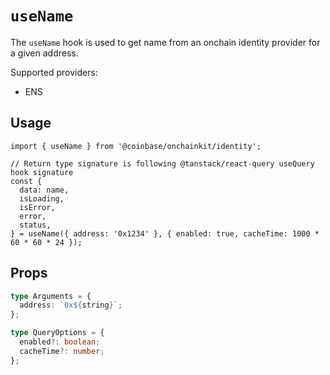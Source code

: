# `useName`

The `useName` hook is used to get name from an onchain identity provider for a given address.

Supported providers:
- ENS

## Usage

```tsx
import { useName } from '@coinbase/onchainkit/identity';

// Return type signature is following @tanstack/react-query useQuery hook signature
const {
  data: name,
  isLoading,
  isError,
  error,
  status,
} = useName({ address: '0x1234' }, { enabled: true, cacheTime: 1000 * 60 * 60 * 24 });
```

## Props

```ts
type Arguments = {
  address: `0x${string}`;
};

type QueryOptions = {
  enabled?: boolean;
  cacheTime?: number;
};
```
